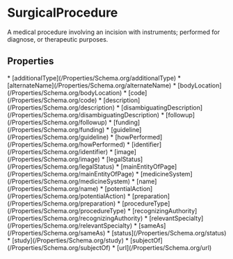   
# SurgicalProcedure

A medical procedure involving an incision with instruments; performed for diagnose, or therapeutic purposes.

## Properties

<Grid>
* [additionalType](/Properties/Schema.org/additionalType)
* [alternateName](/Properties/Schema.org/alternateName)
* [bodyLocation](/Properties/Schema.org/bodyLocation)
* [code](/Properties/Schema.org/code)
* [description](/Properties/Schema.org/description)
* [disambiguatingDescription](/Properties/Schema.org/disambiguatingDescription)
* [followup](/Properties/Schema.org/followup)
* [funding](/Properties/Schema.org/funding)
* [guideline](/Properties/Schema.org/guideline)
* [howPerformed](/Properties/Schema.org/howPerformed)
* [identifier](/Properties/Schema.org/identifier)
* [image](/Properties/Schema.org/image)
* [legalStatus](/Properties/Schema.org/legalStatus)
* [mainEntityOfPage](/Properties/Schema.org/mainEntityOfPage)
* [medicineSystem](/Properties/Schema.org/medicineSystem)
* [name](/Properties/Schema.org/name)
* [potentialAction](/Properties/Schema.org/potentialAction)
* [preparation](/Properties/Schema.org/preparation)
* [procedureType](/Properties/Schema.org/procedureType)
* [recognizingAuthority](/Properties/Schema.org/recognizingAuthority)
* [relevantSpecialty](/Properties/Schema.org/relevantSpecialty)
* [sameAs](/Properties/Schema.org/sameAs)
* [status](/Properties/Schema.org/status)
* [study](/Properties/Schema.org/study)
* [subjectOf](/Properties/Schema.org/subjectOf)
* [url](/Properties/Schema.org/url)
</Grid>

